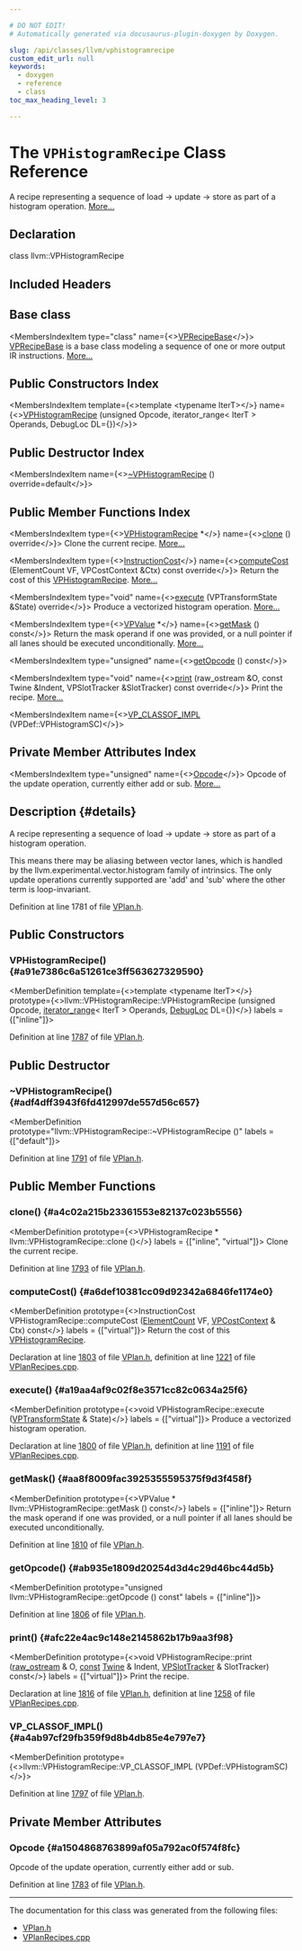 ```yaml
---

# DO NOT EDIT!
# Automatically generated via docusaurus-plugin-doxygen by Doxygen.

slug: /api/classes/llvm/vphistogramrecipe
custom_edit_url: null
keywords:
  - doxygen
  - reference
  - class
toc_max_heading_level: 3

---
```





# The `VPHistogramRecipe` Class Reference

<DoxygenPage pluginConfig={pluginConfig}>

A recipe representing a sequence of load -&gt; update -&gt; store as part of a histogram operation. <a href="#details">More...</a>

## Declaration

<CodeBlock>class llvm::VPHistogramRecipe</CodeBlock>

## Included Headers

<IncludesList>
<IncludesListItem
  filePath="Transforms/Vectorize/VPlan.h"
  permalink="/docs/api/files/lib/lib/transforms/lib/transforms/vectorize/vplan-h"
  isLocal="true" />
</IncludesList>

## Base class

<MembersIndex>

<MembersIndexItem
  type="class"
  name={<><a href="/docs/api/classes/llvm/vprecipebase">VPRecipeBase</a></>}>
<a href="/docs/api/classes/llvm/vprecipebase">VPRecipeBase</a> is a base class modeling a sequence of one or more output IR instructions. <a href="/docs/api/classes/llvm/vprecipebase/#details">More...</a>
</MembersIndexItem>

</MembersIndex>

## Public Constructors Index

<MembersIndex>

<MembersIndexItem
  template={<>template &lt;typename IterT&gt;</>}
  name={<><a href="#a91e7386c6a51261ce3ff563627329590">VPHistogramRecipe</a> (unsigned Opcode, iterator&#95;range&lt; IterT &gt; Operands, DebugLoc DL=&#123;&#125;)</>}>
</MembersIndexItem>

</MembersIndex>

## Public Destructor Index

<MembersIndex>

<MembersIndexItem
  name={<><a href="#adf4dff3943f6fd412997de557d56c657">~VPHistogramRecipe</a> () override=default</>}>
</MembersIndexItem>

</MembersIndex>

## Public Member Functions Index

<MembersIndex>

<MembersIndexItem
  type={<><a href="/docs/api/classes/llvm/vphistogramrecipe">VPHistogramRecipe</a> &#42;</>}
  name={<><a href="#a4c02a215b23361553e82137c023b5556">clone</a> () override</>}>
Clone the current recipe. <a href="#a4c02a215b23361553e82137c023b5556">More...</a>
</MembersIndexItem>

<MembersIndexItem
  type={<><a href="/docs/api/classes/llvm/instructioncost">InstructionCost</a></>}
  name={<><a href="#a6def10381cc09d92342a6846fe1174e0">computeCost</a> (ElementCount VF, VPCostContext &amp;Ctx) const override</>}>
Return the cost of this <a href="/docs/api/classes/llvm/vphistogramrecipe">VPHistogramRecipe</a>. <a href="#a6def10381cc09d92342a6846fe1174e0">More...</a>
</MembersIndexItem>

<MembersIndexItem
  type="void"
  name={<><a href="#a19aa4af9c02f8e3571cc82c0634a25f6">execute</a> (VPTransformState &amp;State) override</>}>
Produce a vectorized histogram operation. <a href="#a19aa4af9c02f8e3571cc82c0634a25f6">More...</a>
</MembersIndexItem>

<MembersIndexItem
  type={<><a href="/docs/api/classes/llvm/vpvalue">VPValue</a> &#42;</>}
  name={<><a href="#aa8f8009fac3925355595375f9d3f458f">getMask</a> () const</>}>
Return the mask operand if one was provided, or a null pointer if all lanes should be executed unconditionally. <a href="#aa8f8009fac3925355595375f9d3f458f">More...</a>
</MembersIndexItem>

<MembersIndexItem
  type="unsigned"
  name={<><a href="#ab935e1809d20254d3d4c29d46bc44d5b">getOpcode</a> () const</>}>
</MembersIndexItem>

<MembersIndexItem
  type="void"
  name={<><a href="#afc22e4ac9c148e2145862b17b9aa3f98">print</a> (raw&#95;ostream &amp;O, const Twine &amp;Indent, VPSlotTracker &amp;SlotTracker) const override</>}>
Print the recipe. <a href="#afc22e4ac9c148e2145862b17b9aa3f98">More...</a>
</MembersIndexItem>

<MembersIndexItem
  name={<><a href="#a4ab97cf29fb359f9d8b4db85e4e797e7">VP&#95;CLASSOF&#95;IMPL</a> (VPDef::VPHistogramSC)</>}>
</MembersIndexItem>

</MembersIndex>

## Private Member Attributes Index

<MembersIndex>

<MembersIndexItem
  type="unsigned"
  name={<><a href="#a1504868763899af05a792ac0f574f8fc">Opcode</a></>}>
Opcode of the update operation, currently either add or sub. <a href="#a1504868763899af05a792ac0f574f8fc">More...</a>
</MembersIndexItem>

</MembersIndex>

## Description {#details}

A recipe representing a sequence of load -&gt; update -&gt; store as part of a histogram operation.

This means there may be aliasing between vector lanes, which is handled by the llvm.experimental.vector.histogram family of intrinsics. The only update operations currently supported are &#39;add&#39; and &#39;sub&#39; where the other term is loop-invariant.

Definition at line 1781 of file <a href="/docs/api/files/lib/lib/transforms/lib/transforms/vectorize/vplan-h">VPlan.h</a>.

<SectionDefinition>

## Public Constructors

### VPHistogramRecipe() {#a91e7386c6a51261ce3ff563627329590}

<MemberDefinition
  template={<>template &lt;typename IterT&gt;</>}
  prototype={<>llvm::VPHistogramRecipe::VPHistogramRecipe (unsigned Opcode, <a href="/docs/api/classes/llvm/iterator-range">iterator&#95;range</a>&lt; IterT &gt; Operands, <a href="/docs/api/classes/llvm/debugloc">DebugLoc</a> DL=&#123;&#125;)</>}
  labels = {["inline"]}>

Definition at line <a href="/docs/api/files/lib/lib/transforms/lib/transforms/vectorize/vplan-h/#l01787">1787</a> of file <a href="/docs/api/files/lib/lib/transforms/lib/transforms/vectorize/vplan-h">VPlan.h</a>.
</MemberDefinition>

</SectionDefinition>

<SectionDefinition>

## Public Destructor

### ~VPHistogramRecipe() {#adf4dff3943f6fd412997de557d56c657}

<MemberDefinition
  prototype="llvm::VPHistogramRecipe::~VPHistogramRecipe ()"
  labels = {["default"]}>

Definition at line <a href="/docs/api/files/lib/lib/transforms/lib/transforms/vectorize/vplan-h/#l01791">1791</a> of file <a href="/docs/api/files/lib/lib/transforms/lib/transforms/vectorize/vplan-h">VPlan.h</a>.
</MemberDefinition>

</SectionDefinition>

<SectionDefinition>

## Public Member Functions

### clone() {#a4c02a215b23361553e82137c023b5556}

<MemberDefinition
  prototype={<>VPHistogramRecipe &#42; llvm::VPHistogramRecipe::clone ()</>}
  labels = {["inline", "virtual"]}>
Clone the current recipe.

Definition at line <a href="/docs/api/files/lib/lib/transforms/lib/transforms/vectorize/vplan-h/#l01793">1793</a> of file <a href="/docs/api/files/lib/lib/transforms/lib/transforms/vectorize/vplan-h">VPlan.h</a>.
</MemberDefinition>

### computeCost() {#a6def10381cc09d92342a6846fe1174e0}

<MemberDefinition
  prototype={<>InstructionCost VPHistogramRecipe::computeCost (<a href="/docs/api/classes/llvm/elementcount">ElementCount</a> VF, <a href="/docs/api/structs/llvm/vpcostcontext">VPCostContext</a> &amp; Ctx) const</>}
  labels = {["virtual"]}>
Return the cost of this <a href="/docs/api/classes/llvm/vphistogramrecipe">VPHistogramRecipe</a>.

Declaration at line <a href="/docs/api/files/lib/lib/transforms/lib/transforms/vectorize/vplan-h/#l01803">1803</a> of file <a href="/docs/api/files/lib/lib/transforms/lib/transforms/vectorize/vplan-h">VPlan.h</a>, definition at line <a href="/docs/api/files/lib/lib/transforms/lib/transforms/vectorize/vplanrecipes-cpp/#l01221">1221</a> of file <a href="/docs/api/files/lib/lib/transforms/lib/transforms/vectorize/vplanrecipes-cpp">VPlanRecipes.cpp</a>.
</MemberDefinition>

### execute() {#a19aa4af9c02f8e3571cc82c0634a25f6}

<MemberDefinition
  prototype={<>void VPHistogramRecipe::execute (<a href="/docs/api/structs/llvm/vptransformstate">VPTransformState</a> &amp; State)</>}
  labels = {["virtual"]}>
Produce a vectorized histogram operation.

Declaration at line <a href="/docs/api/files/lib/lib/transforms/lib/transforms/vectorize/vplan-h/#l01800">1800</a> of file <a href="/docs/api/files/lib/lib/transforms/lib/transforms/vectorize/vplan-h">VPlan.h</a>, definition at line <a href="/docs/api/files/lib/lib/transforms/lib/transforms/vectorize/vplanrecipes-cpp/#l01191">1191</a> of file <a href="/docs/api/files/lib/lib/transforms/lib/transforms/vectorize/vplanrecipes-cpp">VPlanRecipes.cpp</a>.
</MemberDefinition>

### getMask() {#aa8f8009fac3925355595375f9d3f458f}

<MemberDefinition
  prototype={<>VPValue &#42; llvm::VPHistogramRecipe::getMask () const</>}
  labels = {["inline"]}>
Return the mask operand if one was provided, or a null pointer if all lanes should be executed unconditionally.

Definition at line <a href="/docs/api/files/lib/lib/transforms/lib/transforms/vectorize/vplan-h/#l01810">1810</a> of file <a href="/docs/api/files/lib/lib/transforms/lib/transforms/vectorize/vplan-h">VPlan.h</a>.
</MemberDefinition>

### getOpcode() {#ab935e1809d20254d3d4c29d46bc44d5b}

<MemberDefinition
  prototype="unsigned llvm::VPHistogramRecipe::getOpcode () const"
  labels = {["inline"]}>

Definition at line <a href="/docs/api/files/lib/lib/transforms/lib/transforms/vectorize/vplan-h/#l01806">1806</a> of file <a href="/docs/api/files/lib/lib/transforms/lib/transforms/vectorize/vplan-h">VPlan.h</a>.
</MemberDefinition>

### print() {#afc22e4ac9c148e2145862b17b9aa3f98}

<MemberDefinition
  prototype={<>void VPHistogramRecipe::print (<a href="/docs/api/classes/llvm/raw-ostream">raw&#95;ostream</a> &amp; O, <a href="/docs/api/files/lib/lib/target/lib/target/aarch64/aarch64promoteconstant-cpp/#a90f8350fecae261c25be85d38b451bff">const</a> <a href="/docs/api/classes/llvm/twine">Twine</a> &amp; Indent, <a href="/docs/api/classes/llvm/vpslottracker">VPSlotTracker</a> &amp; SlotTracker) const</>}
  labels = {["virtual"]}>
Print the recipe.

Declaration at line <a href="/docs/api/files/lib/lib/transforms/lib/transforms/vectorize/vplan-h/#l01816">1816</a> of file <a href="/docs/api/files/lib/lib/transforms/lib/transforms/vectorize/vplan-h">VPlan.h</a>, definition at line <a href="/docs/api/files/lib/lib/transforms/lib/transforms/vectorize/vplanrecipes-cpp/#l01258">1258</a> of file <a href="/docs/api/files/lib/lib/transforms/lib/transforms/vectorize/vplanrecipes-cpp">VPlanRecipes.cpp</a>.
</MemberDefinition>

### VP&#95;CLASSOF&#95;IMPL() {#a4ab97cf29fb359f9d8b4db85e4e797e7}

<MemberDefinition
  prototype={<>llvm::VPHistogramRecipe::VP&#95;CLASSOF&#95;IMPL (VPDef::VPHistogramSC)</>}>

Definition at line <a href="/docs/api/files/lib/lib/transforms/lib/transforms/vectorize/vplan-h/#l01797">1797</a> of file <a href="/docs/api/files/lib/lib/transforms/lib/transforms/vectorize/vplan-h">VPlan.h</a>.
</MemberDefinition>

</SectionDefinition>

<SectionDefinition>

## Private Member Attributes

### Opcode {#a1504868763899af05a792ac0f574f8fc}

<MemberDefinition
  prototype="unsigned llvm::VPHistogramRecipe::Opcode">
Opcode of the update operation, currently either add or sub.

Definition at line <a href="/docs/api/files/lib/lib/transforms/lib/transforms/vectorize/vplan-h/#l01783">1783</a> of file <a href="/docs/api/files/lib/lib/transforms/lib/transforms/vectorize/vplan-h">VPlan.h</a>.
</MemberDefinition>

</SectionDefinition>

<hr/>

The documentation for this class was generated from the following files:

<ul>
<li><a href="/docs/api/files/lib/lib/transforms/lib/transforms/vectorize/vplan-h">VPlan.h</a></li>
<li><a href="/docs/api/files/lib/lib/transforms/lib/transforms/vectorize/vplanrecipes-cpp">VPlanRecipes.cpp</a></li>
</ul>

</DoxygenPage>

